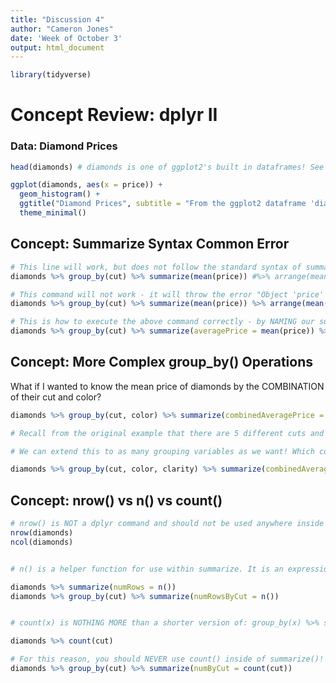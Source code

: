 ---
title: "Discussion 4"
author: "Cameron Jones"
date: 'Week of October 3'
output: html_document
---

```{r, echo = FALSE, message = FALSE}
library(tidyverse)
```

# Concept Review: dplyr II

### Data: Diamond Prices

```{r}
head(diamonds) # diamonds is one of ggplot2's built in dataframes! See them all with data().
```

```{r, message = FALSE, fig.height = 3, fig.width = 4}
ggplot(diamonds, aes(x = price)) +
  geom_histogram() +
  ggtitle("Diamond Prices", subtitle = "From the ggplot2 dataframe 'diamonds'") +
  theme_minimal()
```

## Concept: Summarize Syntax Common Error

```{r, error = TRUE}
# This line will work, but does not follow the standard syntax of summarize(newVariableName = formula), and will likely lead to errors down the line
diamonds %>% group_by(cut) %>% summarize(mean(price)) #%>% arrange(mean(price))

# This command will not work - it will throw the error "Object 'price' not found"; because it will look for a column called price, which is no longer there after we call summarize(mean(price)) (see above)
diamonds %>% group_by(cut) %>% summarize(mean(price)) %>% arrange(mean(price))

# This is how to execute the above command correctly - by NAMING our summarize() results
diamonds %>% group_by(cut) %>% summarize(averagePrice = mean(price)) %>% arrange(desc(averagePrice))
```


## Concept: More Complex group_by() Operations

What if I wanted to know the mean price of diamonds by the COMBINATION of their cut and color?

```{r, message = FALSE}
diamonds %>% group_by(cut, color) %>% summarize(combinedAveragePrice = mean(price), numDiamonds = n())

# Recall from the original example that there are 5 different cuts and 7 different colors. Therefore, there are 5x7=35 different cut-color combinations (which all appear in the data!)
```

```{r, message = FALSE}
# We can extend this to as many grouping variables as we want! Which combinations of cut-color-clarity are the most expensive?

diamonds %>% group_by(cut, color, clarity) %>% summarize(combinedAveragePrice = mean(price), numDiamonds = n()) %>% ungroup() %>% slice_max(combinedAveragePrice, n = 5)
```


## Concept: nrow() vs n() vs count()

```{r, error = TRUE}
# nrow() is NOT a dplyr command and should not be used anywhere inside dplyr commands.
nrow(diamonds)
ncol(diamonds)


# n() is a helper function for use within summarize. It is an expression which returns the number of rows WITHIN EACH GROUP as defined by group_by(). n() DOES NOT ACCEPT ARGUMENTS.

diamonds %>% summarize(numRows = n())
diamonds %>% group_by(cut) %>% summarize(numRowsByCut = n())


# count(x) is NOTHING MORE than a shorter version of: group_by(x) %>% summarize(n = n())!

diamonds %>% count(cut)

# For this reason, you should NEVER use count() inside of summarize()!
diamonds %>% group_by(cut) %>% summarize(numByCut = count(cut))
```



